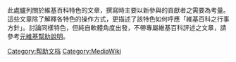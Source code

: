 此處臚列關於維基百科特色的文章，撰寫時主要以新參與的貢獻者之需要為考量。這些文章除了解釋各特色的操作方式，更描述了該特色如何呼應「維基百科之行事方針」。討論同樣特色，但純自軟體角度出發，不帶專屬維基百科評述之文章，請參考[[m:%E5%B8%AE%E5%8A%A9:%E7%9B%AE%E5%BD%95|元維基幫助說明]]。
{{Commonscat|MediaWiki}}

[[Category:帮助文档|Category:帮助文档]]
[[Category:MediaWiki|Category:MediaWiki]]